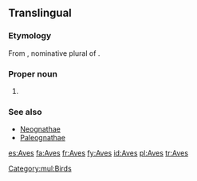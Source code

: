 {{also|aves}}
==Translingual==

===Etymology===
From {{etyl|la|mul}} {{term|aves|avēs|lang=la}}, nominative plural of {{term|avis||bird|lang=la}}.

===Proper noun===
{{wikipedia}}
{{wikispecies}}
{{head|mul|proper noun}}

# {{taxon|class|subphylum|Vertebrata|the [[bird]]s}}

===See also===
* [[Neognathae]]
* [[Paleognathae]]

[[Category:mul:Birds]]

[[es:Aves]]
[[fa:Aves]]
[[fr:Aves]]
[[fy:Aves]]
[[id:Aves]]
[[pl:Aves]]
[[tr:Aves]]